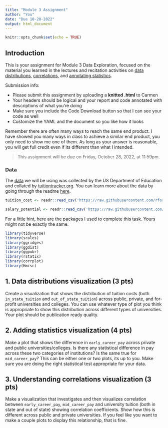 ```yaml
---
title: "Module 3 Assignment"
author: "You"
date: "Due 10-28-2022"
output: html_document
---
```


```r
knitr::opts_chunk$set(echo = TRUE)
```

## Introduction
This is your assignment for Module 3 Data Exploration, focused on the material you learned in the lectures and recitation activities on [data distributions](3_06_distributions/06_distributions.html), [correlations](3_07_correlations/07_correlations.html), and [annotating statistics](3_08_add_stats/08_add_stats.html). 

Submission info:

- Please submit this assignment by uploading a **knitted .html** to Carmen
- Your headers should be logical and your report and code annotated with descriptions of what you're doing
- Make sure you include the Code Download button so that I can see your code as well
- Customize the YAML and the document so you like how it looks

Remember there are often many ways to reach the same end product. I have showed you many ways in class to achieve a similar end product, you only need to show me one of them. As long as your answer is reasonable, you will get full credit even if its different than what I intended.

> This assignment will be due on Friday, October 28, 2022, at 11:59pm.

### Data
The [data](https://github.com/rfordatascience/tidytuesday/blob/master/data/2020/2020-03-10/readme.md) we will be using was collected by the US Department of Education and collated by [tuitiontracker.org](https://www.tuitiontracker.org/). You can learn more about the data by going through the readme [here](https://github.com/rfordatascience/tidytuesday/blob/master/data/2020/2020-03-10/readme.md).
```r
tuition_cost <- readr::read_csv('https://raw.githubusercontent.com/rfordatascience/tidytuesday/master/data/2020/2020-03-10/tuition_cost.csv')

salary_potential <- readr::read_csv('https://raw.githubusercontent.com/rfordatascience/tidytuesday/master/data/2020/2020-03-10/salary_potential.csv')
```

For a little hint, here are the packages I used to complete this task. Yours might not be exactly the same.
```r
library(tidyverse)
library(scales)
library(ggridges)
library(ggdist)
library(ggpubr)
library(rstatix)
library(corrplot)
library(Hmisc)
```


## 1. Data distributions visualization (3 pts)

Create a visualization that shows the distribution of tuition costs (both `in_state_tuition` and `out_of_state_tuition`) across public, private, and for-profit universities and colleges. You can use whatever type of plot you think is appropriate to show this distribution across different types of universities. Your plot should be publication ready quality.


## 2. Adding statistics visualization (4 pts)

Make a plot that shows the difference in `early_career_pay` across private and public universities/colleges. Is there any statistical difference in pay across these two categories of institutions? Is the same true for `mid_career_pay`? This can be either one or two plots, its up to you. Make sure you are doing the right statistical test appropriate for your data.


## 3. Understanding correlations visualization (3 pts)

Make a visualization that investigates and then visualizes correlation between `early_career_pay`, `mid_career_pay` and university tuition (both in state and out of state) showing correlation coefficients. Show how this is different across public and private universities. If you feel like you want to make a couple plots to display this relationship, that is fine.

